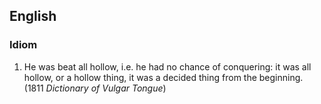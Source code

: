 ==English==
===Idiom===
# {{idiom}} {{vulgar}} He was beat all hollow, i.e. he had no chance of conquering: it was all hollow, or a hollow thing, it was a decided thing from the beginning. (1811 ''Dictionary of Vulgar Tongue'')